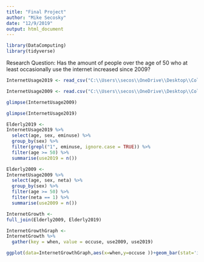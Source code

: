 ```yaml
---
title: "Final Project"
author: "Mike Secosky"
date: "12/9/2019"
output: html_document
---
```




```r
library(DataComputing)
library(tidyverse)
```

Research Question: Has the amount of people over the age of 50 who at least occasionally use the internet increased since 2009?





```r
InternetUsage2019 <- read_csv("C:\\Users\\secos\\OneDrive\\Desktop\\College\\Stat 184\\January 8-February 7, 2019 - Core Trends Survey - CSV.csv")
```

```r
InternetUsage2009 <- read.csv("C:\\Users\\secos\\OneDrive\\Desktop\\College\\June 18-21, 2009 - Video Uploading - CSV.csv")
```

```r
glimpse(InternetUsage2009)
```


```r
glimpse(InternetUsage2019)
```

```r
Elderly2019 <-
InternetUsage2019 %>%
  select(age, sex, eminuse) %>%
  group_by(sex) %>%
  filter(grepl("1", eminuse, ignore.case = TRUE)) %>%
  filter(age >= 50) %>%
  summarise(use2019 = n())
```

```r
Elderly2009 <-
InternetUsage2009 %>%
  select(age, sex, neta) %>%
  group_by(sex) %>%
  filter(age >= 50) %>%
  filter(neta == 1) %>%
  summarise(use2009 = n())
```

```r
InternetGrowth <-
full_join(Elderly2009, Elderly2019)
```
```r
InternetGrowthGraph <-
InternetGrowth %>%
  gather(key = when, value = occuse, use2009, use2019)
```



```r
ggplot(data=InternetGrowthGraph,aes(x=when,y=occuse ))+geom_bar(stat='identity',position='stack', width=.9)+ facet_wrap(~sex,ncol=3) 
```

